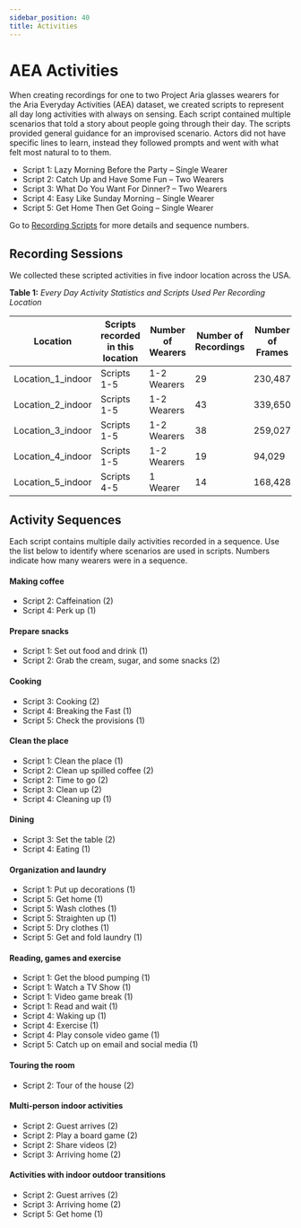 ```yaml
---
sidebar_position: 40
title: Activities
---
```

# AEA Activities

When creating recordings for one to two Project Aria glasses wearers for the Aria Everyday Activities (AEA) dataset, we created scripts to represent all day long activities with always on sensing. Each script contained multiple scenarios that told a story about people going through their day. The scripts provided general guidance for an improvised scenario. Actors did not have specific lines to learn, instead they followed prompts and went with what felt most natural to to them.


* Script 1: Lazy Morning Before the Party – Single Wearer
* Script 2: Catch Up and Have Some Fun – Two Wearers
* Script 3: What Do You Want For Dinner? – Two Wearers
* Script 4: Easy Like Sunday Morning – Single Wearer
* Script 5: Get Home Then Get Going – Single Wearer

Go to [Recording Scripts](aea_scripts.mdx) for more details and sequence numbers.


## Recording Sessions

We collected these scripted activities in five indoor location across the USA.


**Table 1:** *Every Day Activity Statistics and Scripts Used Per Recording Location*

|Location  |Scripts recorded in this location  |Number of Wearers  |Number of Recordings  |Number of Frames  |Number of RGB Frames  |Total duration (hours)  |
|---  |---  |---  |---  |---  |---  |---  |
|Location_1_indoor  |Scripts 1-5  |1-2 Wearers  |29  |230,487  |115,235  |1.6  |
|Location_2_indoor  |Scripts 1-5  |1-2 Wearers  |43  |339,650  |169,824  |2.3  |
|Location_3_indoor  |Scripts 1-5  |1-2 Wearers  |38  |259,027  |129,514  |1.7  |
|Location_4_indoor  |Scripts 1-5  |1-2 Wearers  |19  |94,029  |47,015  |0.6  |
|Location_5_indoor  |Scripts 4-5  |1 Wearer  |14  |168,428  |84,214  |1.1  |


## Activity Sequences

Each script contains multiple daily activities recorded in a sequence. Use the list below to identify where scenarios are used in scripts. Numbers indicate how many wearers were in a sequence.

#### Making coffee

* Script 2: Caffeination (2)
* Script 4: Perk up (1)

#### Prepare snacks

* Script 1: Set out food and drink (1)
* Script 2: Grab the cream, sugar, and some snacks (2)

#### Cooking

* Script 3: Cooking (2)
* Script 4: Breaking the Fast (1)
* Script 5: Check the provisions (1)

#### Clean the place

* Script 1: Clean the place (1)
* Script 2: Clean up spilled coffee (2)
* Script 2: Time to go (2)
* Script 3: Clean up (2)
* Script 4: Cleaning up (1)

#### Dining

* Script 3: Set the table (2)
* Script 4: Eating (1)

#### Organization and laundry

* Script 1: Put up decorations (1)
* Script 5: Get home (1)
* Script 5: Wash clothes (1)
* Script 5: Straighten up (1)
* Script 5: Dry clothes (1)
* Script 5: Get and fold laundry (1)

#### Reading, games and exercise

* Script 1: Get the blood pumping (1)
* Script 1: Watch a TV Show (1)
* Script 1: Video game break (1)
* Script 1: Read and wait (1)
* Script 4: Waking up (1)
* Script 4: Exercise (1)
* Script 4: Play console video game (1)
* Script 5: Catch up on email and social media (1)

#### Touring the room

* Script 2: Tour of the house (2)

#### Multi-person indoor activities

* Script 2: Guest arrives (2)
* Script 2: Play a board game (2)
* Script 2: Share videos (2)
* Script 3: Arriving home (2)


#### Activities with indoor outdoor transitions

* Script 2: Guest arrives (2)
* Script 3: Arriving home (2)
* Script 5: Get home (1)
